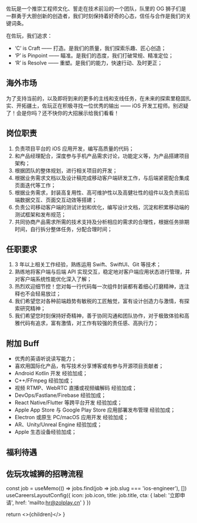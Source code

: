 


<NextSeo title="iOS开发工程师" />

佐玩是一个推崇工程师文化、誓走在技术前沿的一个团队，队里的 OG 狮子们是一群勇于大胆创新的创造者，我们时刻保持着好奇的心态，信任与合作是我们的关键词条。

在佐玩，我们追求：

- ‘C’ is Craft —— 打造。是我们的质量，我们探索乐趣、匠心创造；
- ‘P’ is Pinpoint —— 瞄准。是我们的态度，我们打破常规、精准定位；
- ‘R’ is Resolve —— 重塑。是我们的能力，快速行动、及时更正；

## 海外市场

为了支持当前的，以及即将到来的更多的主线和支线任务，在未来的探索里稳固扎实、开拓疆土，佐玩正在积极寻找一位优秀的输出 —— iOS 开发工程师。别迟疑了！会是你吗？还不快你的大招展示给我们看看！

## 岗位职责

1. 负责项目平台的 iOS 应用开发，编写高质量的代码；
2. 和产品经理配合，深度参与手机产品需求讨论，功能定义等，为产品搭建项目架构；
3. 根据团队的整体规划，进行相关项目的开发；
4. 根据业务需求文档以及设计稿完成移动客户端研发工作，与后端紧密配合集成页面迭代等工作；
5. 根据业务需求，封装高复用性、高可维护性以及高健壮性的组件以及负责前后端数据交互、页面交互动效等搭建；
6. 负责公司移动客户端的测试计划和优化，编写设计文档，沉淀和积累移动端的测试框架和发布规范；
7. 共同协商产品需求所需的技术支持及分析相应的需求的合理性，根据任务排期时间，自行拆分整体任务，分配合理时间；

## 任职要求

1. 3 年以上相关工作经验，熟练运用 Swift、SwiftUI、Git 等技术；
2. 熟练地将客户端与后端 API 实现交互，稳定地对客户端应用状态进行管理，并对客户端系统性能优化深入了解；
3. 热烈欢迎细节控！您对每一行代码每一次组件封装都有着细心打磨精神，连注释也不会轻易放过；
4. 我们希望您对各种前端趋势有敏税的工匠触觉，富有设计创造力与激情，有探索研究精神；
5. 我们希望您时刻保持好奇精神，善于协同沟通和团队协作，对于极致体验和高雅代码有追求，富有激情，对工作有较强的责任感、高执行力；

## 附加 Buff

- 优秀的英语听说读写能力；
- 喜欢用国际化产品，有写技术分享博客或有参与开源项目贡献者；
- Android Kotlin 开发 经验加成；
- C++/FFmpeg 经验加成；
- 视频 RTMP、WebRTC 直播或视频编解码 经验加成；
- DevOps/Fastlane/Firebase 经验加成；
- React Native/Flutter 等跨平台开发 经验加成；
- Apple App Store 与 Google Play Store 应用部署发布管理 经验加成；
- Electron 或原生 PC/macOS 应用开发 经验加成；
- AR、Unity/Unreal Engine 经验加成；
- Apple 生态设备经验加成；

## 福利待遇

<Benefits />
<ApplyNow />

## 佐玩攻城狮的招聘流程

<EngineerHiringProcess />

  const job = useMemo(() => jobs.find(job => job.slug === 'ios-engineer'), [])
  useCareersLayoutConfig({
    icon: job.icon,
    title: job.title,
    cta: { label: '立即申请', href: 'mailto:hr@zolplay.cn' }
  })

return <>{children}</>
}
